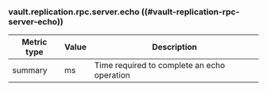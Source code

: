 ### vault.replication.rpc.server.echo ((#vault-replication-rpc-server-echo))

Metric type | Value | Description
----------- | ----- | -----------
summary     | ms    | Time required to complete an echo operation